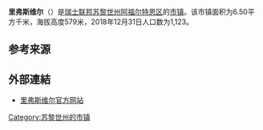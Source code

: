 {{Infobox settlement
| name = 里弗斯维尔
| native_name = {{lang|de|Rifferswil}}
| settlement_type = [[市镇_(瑞士)|瑞士市镇]]
| image_skyline = Unter-Rifferswil.JPG
| image_caption = 里弗斯维尔风光
| image_seal = Rifferswil.svg
| image_map = Karte Gemeinde Rifferswil 2007.png
| map_caption = 里弗斯维尔在阿福尔特恩区的位置
| pushpin_map = Switzerland
| pushpin_relief = Switzerland relief location map.jpg
| pushpin_label_position = top
| pushpin_map_caption = 里弗斯维尔在瑞士的位置
| subdivision_type = 国家
| subdivision_name = {{CHE}}
| subdivision_type1 = [[瑞士行政区划|州]]
| subdivision_name1 = {{flagicon|Zürich|size=16px}} [[苏黎世州|苏黎世州]]
| subdivision_type2 = [[区_(瑞士)|区]]
| subdivision_name2 = [[阿福尔特恩区|阿福尔特恩区]]
| elevation_m = 579
| area_footnotes = <ref name=面积>{{cite web|url=https://www.bfs.admin.ch/bfs/de/home/statistiken/raum-umwelt/bodennutzung-bedeckung/gesamtspektrum-regionalen-stufen/gemeinden.html|title=Arealstatistik Standard - Gemeinden nach 4 Hauptbereichen|trans_title=瑞士联邦按四种用地类型划分的市镇面积统计表|date=2018-11-26|publisher=[[瑞士联邦统计署|瑞士联邦统计署]]|language=de|accessdate=2019-12-07|archive-date=2019-11-15|archive-url=https://web.archive.org/web/20191115011326/https://www.bfs.admin.ch/bfs/de/home/statistiken/raum-umwelt/bodennutzung-bedeckung/gesamtspektrum-regionalen-stufen/gemeinden.html|dead-url=no}}</ref>
| area_total_km2 = 6.50
| population_as_of = 2018年12月31日
| population_footnotes = <ref>{{cite web|url=https://www.bfs.admin.ch/bfs/de/home/statistiken/bevoelkerung.assetdetail.7966022.html|title=Ständige Wohnbevölkerung nach Staatsangehörigkeitskategorie, Geschlecht und Gemeinde, Provisorische Jahresergebnisse, 2018|trans_title=瑞士联邦2018年按国籍、性别和市镇划分的常住人口统计表|date=2019-04-09|publisher=[[瑞士联邦统计署|瑞士联邦统计署]]|language=de|accessdate=2019-11-14|archive-date=2019-04-11|archive-url=https://web.archive.org/web/20190411063248/https://www.bfs.admin.ch/bfs/de/home/statistiken/bevoelkerung.assetdetail.7966022.html|dead-url=no}}</ref>
| population_total = 1123
| population_density_km2 = auto
| timezone = [[欧洲中部时间|CET]]
| utc_offset = +1
| timezone_DST = [[欧洲中部夏令时间|CEST]]
| utc_offset_DST = +2
| coordinates = {{coord|47|14|34|N|8|29|45|E|region:|display=inline,title}}
| postal_code_type = [[瑞士邮政编码系统|邮政编码]]
| postal_code = 8911
| blank_name = [[瑞士市镇官方编号|官方编号]]
| blank_info = 0012
| website = {{url|www.rifferswil.ch}}
}}

'''里弗斯维尔'''（{{lang-de|Rifferswil}}）是[[瑞士联邦|瑞士联邦]][[苏黎世州|苏黎世州]][[阿福尔特恩区|阿福尔特恩区]]的[[市镇_(瑞士)|市镇]]。该市镇面积为6.50平方千米，海拔高度579米，2018年12月31日人口数为1,123。

== 参考来源 ==
{{reflist}}

== 外部連結 ==
* [https://web.archive.org/web/20020126070152/http://rifferswil.ch/ 里弗斯维尔官方网站] {{de icon}}

{{Switzerland-geo-stub}}
{{苏黎世州区划}}
{{DEFAULTSORT:Rifferswil}}
[[Category:苏黎世州的市镇|Category:苏黎世州的市镇]]